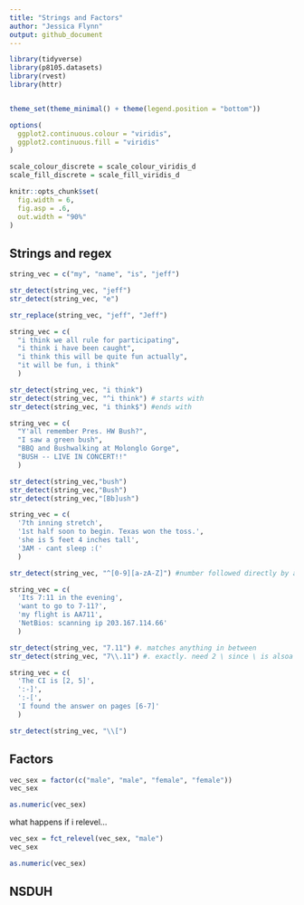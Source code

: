 ```yaml
---
title: "Strings and Factors"
author: "Jessica Flynn"
output: github_document
---
```


```r
library(tidyverse)
library(p8105.datasets)
library(rvest)
library(httr)


theme_set(theme_minimal() + theme(legend.position = "bottom"))

options(
  ggplot2.continuous.colour = "viridis",
  ggplot2.continuous.fill = "viridis"
)

scale_colour_discrete = scale_colour_viridis_d
scale_fill_discrete = scale_fill_viridis_d

knitr::opts_chunk$set(
  fig.width = 6,
  fig.asp = .6,
  out.width = "90%"
)
```

## Strings and regex

```r
string_vec = c("my", "name", "is", "jeff")

str_detect(string_vec, "jeff")
str_detect(string_vec, "e")

str_replace(string_vec, "jeff", "Jeff")
```


```r
string_vec = c(
  "i think we all rule for participating",
  "i think i have been caught",
  "i think this will be quite fun actually",
  "it will be fun, i think"
  )

str_detect(string_vec, "i think")
str_detect(string_vec, "^i think") # starts with
str_detect(string_vec, "i think$") #ends with

```

```r
string_vec = c(
  "Y'all remember Pres. HW Bush?",
  "I saw a green bush",
  "BBQ and Bushwalking at Molonglo Gorge",
  "BUSH -- LIVE IN CONCERT!!"
  )

str_detect(string_vec,"bush")
str_detect(string_vec,"Bush")
str_detect(string_vec,"[Bb]ush")
```

```r
string_vec = c(
  '7th inning stretch',
  '1st half soon to begin. Texas won the toss.',
  'she is 5 feet 4 inches tall',
  '3AM - cant sleep :('
  )

str_detect(string_vec, "^[0-9][a-zA-Z]") #number followed directly by a letter
```


```r
string_vec = c(
  'Its 7:11 in the evening',
  'want to go to 7-11?',
  'my flight is AA711',
  'NetBios: scanning ip 203.167.114.66'
  )

str_detect(string_vec, "7.11") #. matches anything in between
str_detect(string_vec, "7\\.11") #. exactly. need 2 \ since \ is alsoa special character

```

```r
string_vec = c(
  'The CI is [2, 5]',
  ':-]',
  ':-[',
  'I found the answer on pages [6-7]'
  )

str_detect(string_vec, "\\[")
```

## Factors

```r
vec_sex = factor(c("male", "male", "female", "female"))
vec_sex

as.numeric(vec_sex)

```

what happens if i relevel...

```r
vec_sex = fct_relevel(vec_sex, "male")
vec_sex

as.numeric(vec_sex)
```


## NSDUH

```r

```


